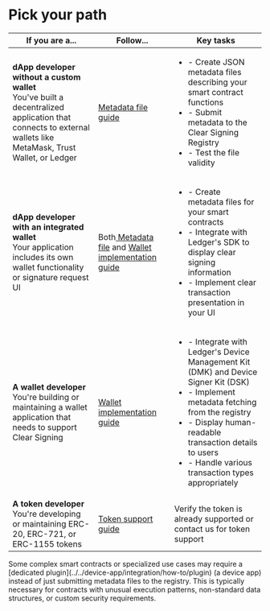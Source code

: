 
# Pick your path

| If you are a... |  Follow... | Key tasks |
| --------------- | --------- | --------- |
| <b>dApp developer without a custom wallet</b>  <br /> You've built a decentralized application that connects to external wallets like MetaMask, Trust Wallet, or Ledger | [Metadata file guide](./metadata-file/overview.mdx) | <ul> <li>- Create JSON metadata files describing your smart contract functions </li> <li>- Submit metadata to the Clear Signing Registry </li> <li>- Test the file validity </li> </ul> |
| <b> dApp developer with an integrated wallet</b> <br /> Your application includes its own wallet functionality or signature request UI | Both[ Metadata file](./metadata-file/overview.mdx) and [Wallet implementation guide](./wallet-implementation.mdx) | <ul> <li>- Create metadata files for your smart contracts </li> <li>- Integrate with Ledger's SDK to display clear signing information </li> <li>- Implement clear transaction presentation in your UI </li> </ul> |
| <b>A wallet developer</b> <br /> You're building or maintaining a wallet application that needs to support Clear Signing | [Wallet implementation guide](./wallet-implementation.mdx) | <ul> <li>- Integrate with Ledger's Device Management Kit (DMK) and Device Signer Kit (DSK) </li> <li>- Implement metadata fetching from the registry </li> <li>- Display human-readable transaction details to users </li> <li>- Handle various transaction types appropriately </li> </ul> |
| <b>A token developer</b> <br /> You're developing or maintaining ERC-20, ERC-721, or ERC-1155 tokens | [Token support guide](./token-support.mdx) | Verify the token is already supported or contact us for token support|


<Callout type="warning" emoji="⚠️">
    Some complex smart contracts or specialized use cases may require a [dedicated plugin](../../device-app/integration/how-to/plugin) (a device app) instead of just submitting metadata files to the registry. This is typically necessary for contracts with unusual execution patterns, non-standard data structures, or custom security requirements.
</Callout>
